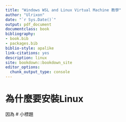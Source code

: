 ```yaml
--- 
title: "Windows WSL and Linux Virtual Machine 教學"
author: "Ulrixon"
date: "`r Sys.Date()`"
output: pdf_document
documentclass: book
bibliography:
- book.bib
- packages.bib
biblio-style: apalike
link-citations: yes
description: linux
site: bookdown::bookdown_site
editor_options: 
  chunk_output_type: console
---
```


# 為什麼要安裝Linux
  因為
# 小標題


